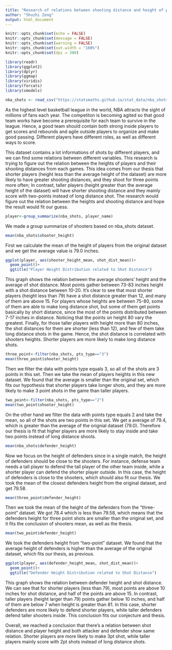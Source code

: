 ---
title: "Research of relations between shooting distance and height of players"
author: "Shuzhi Zeng"
output: html_document
---

```{r setup, include=FALSE, message=FALSE, warning=FALSE}
knitr::opts_chunk$set(echo = FALSE)
knitr::opts_chunk$set(message = FALSE)
knitr::opts_chunk$set(warning = FALSE)
knitr::opts_chunk$set(out.width = "100%")
knitr::opts_chunk$set(dpi = 300)

library(readr)
library(ggplot2)
library(dplyr)
library(ggmap)
library(viridis)
library(forcats)
library(smodels)
```


```{r}

nba_shots <- read_csv("https://statsmaths.github.io/stat_data/nba_shots.csv")

```
As the highest level basketball league in the world, NBA attracts the sight of millions of fans each year. The competiton is becoming agited so that good team works have become a prerequisite for each team to survive in the league. Hence, a good team should contain both strong inside players to get scores and rebounds and agile outside players to organize and make good passing. Different players have different roles, as well as different ways to score. 

This dataset contains a lot informations of shots by different players, and we can find some relations between different variables. This research is trying to figure out the relation between the heights of players and their shooting distances from each games. This idea comes from our thesis that shorter players (height less than the average height of the dataset) are more likely to have greater shooting distances, and they shoot for three points more often; In contrast, taller players (height greater than the average height of the dataset) will have shorter shooting distance and they mainly score with two-points instead of long distance shot.
The research would figure out the relation between the heights and shooting distance and hope the result would fit our guess. 


```{r}
player<-group_summarize(nba_shots, player_name)
```
We made a group summarize of shooters based on nba_shots dataset.
```{r}
mean(nba_shots$shooter_height)
```
First we calculate the mean of the height of players from the original dataset and we get the average value is 79.0 inches. 

```{r}
ggplot(player, aes(shooter_height_mean, shot_dist_mean))+
  geom_point()+
  ggtitle("Player Height Distribution related to Shot Distance")
```
This graph shows the relation between the average shooters' height and the average of shot distance. Most points gather between 73-83 inches height with a shot distance between 10-20. It's clear to see that most shorter players (height less than 79) have a shot distance greater than 12, and many of them are above 15. For players whose heights are between 75-80, some of them are able to make long distance shot, but some of them get points basically by short distance, since the most of the points distributed between 7-17 inches in distance. Noticing that the points on height 80 vary the greatest. Finally, for those taller players with height more than 80 inches, the shot distances for them are shorter (less than 12), and few of them take long distance shots in the game. 
Hence, the shot distance is correlated with shooters heights. Shorter players are more likely to make long distance shots. 

```{r}
three_point<-filter(nba_shots, pts_type=="3")
mean(three_point$shooter_height)
```
Then we filter the data with points type equals 3, so all of the shots are 3 points in this set. Then we take the mean of players heights in this new dataset. We found that the average is smaller than the original set, which fits our hypothesis that shorter players take longer shots, and they are more likely to make 3 point shots in the game than taller players. 

```{r}
two_point<-filter(nba_shots, pts_type=="2")
mean(two_point$shooter_height)
```
On the other hand we filter the data with points type equals 2 and take the mean, so all of the shots are two points in this set. We get a average of 79.4, which is greater than the average of the orignial dataset (79.0). Therefore our thesis is fit that higher players are more likely to stay inside and take two points instead of long distance shoots. 


```{r}
mean(nba_shots$defender_height)
```
Now we focus on the height of defenders since in a single match, the height of defenders should be close to the shooters. For instance, defense team needs a tall player to defend the tall player of the other team inside, while a shorter player can defend the shorter player outside. In this case, the height of defenders is close to the shooters, which should also fit our thesis. We took the mean of the closest defenders height from the original dataset, and get 79.58.
```{r}

mean(three_point$defender_height)
```
Then we took the mean of the height of the defenders from the "three-point" dataset. We got 78.4 which is less than 79.58, which means that the defenders height for three point shots are smaller than the original set, and it fits the conclusion of shooters mean, as well as the thesis.
```{r}

mean(two_point$defender_height)
```
We took the defenders height from "two-point" dataset. We found that the average height of defenders is higher than the average of the original dataset, which fits our thesis, as previous. 

```{r}
ggplot(player, aes(defender_height_mean, shot_dist_mean))+
  geom_point()+
  ggtitle("Defender Height Distribution related to Shot Distance")
```
This graph shows the relation between defender height and shot distance. We can see that for shorter players (less than 79), most points are above 10 inches for shot distance, and half of the points are above 15. In contrast, taller players (height larger than 79) points gather below 10 inches, and half of them are below 7 when height is greater than 81. In this case, shorter defenders are more likely to defend shorter players, while taller defenders defend taller shooters inside. This conclusion fits our conjecture and thesis.




Overall, we reached a conclusion that there's a relation between shot distance and player height and both attacker and defender show same relation. Shorter players are more likely to make 3pt shot, while taller players mainly score with 2pt shots instead of long distance shots. 
